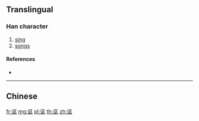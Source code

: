{{character info/new}}
{{also|謳}}
==Translingual==
{{Han simplified forms|謳|𧦅|讴|ex=y}}

===Han character===
{{Han char|rn=149|rad=讠|as=04|sn=6|four=|canj=IVSK}}

# [[sing]]
# [[songs]]

====References====
* {{Han ref|kx=1188.181|hdz=63944.170|uh=8BB4|ud=35764}}

----

==Chinese==
{{zh-see|謳}}

[[fr:讴]]
[[mg:讴]]
[[pl:讴]]
[[th:讴]]
[[zh:讴]]